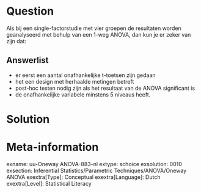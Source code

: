 

Question
========
Als bij een single-factorstudie met vier groepen de resultaten worden geanalyseerd met behulp van een 1-weg ANOVA, dan kun je er zeker van zijn dat:

Answerlist
----------
* er eerst een aantal onafhankelijke t-toetsen zijn gedaan
* het een design met herhaalde metingen betreft
* post-hoc testen nodig zijn als het resultaat van de ANOVA significant is
* de onafhankelijke variabele minstens 5 niveaus heeft.


Solution
========



Meta-information
================
exname: uu-Oneway ANOVA-883-nl
extype: schoice
exsolution: 0010
exsection: Inferential Statistics/Parametric Techniques/ANOVA/Oneway ANOVA
exextra[Type]: Conceptual
exextra[Language]: Dutch
exextra[Level]: Statistical Literacy